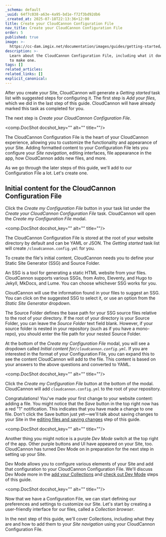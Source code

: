 ```yaml
---
_schema: default
_uuid: 64f7c038-a63e-4a95-bd1e-f72f3bd92db6
_created_at: 2025-07-18T22:13:36+12:00
title: Create your CloudCannon Configuration File
nav_title: Create your CloudCannon Configuration File
order: 5
published: true
image: >-
  https://cc-dam.imgix.net/documentation/images/guides/getting-started/guide-thumbnails/CloudCannon-Getting-Started-Thumbnail-Universal.png
description: >-
  Learn about the CloudCannon Configuration File, including what it does and how
  to make one.
tags: []
related_articles:
related_links: []
explicit_canonical:
---
```

After you create your Site, CloudCannon will generate a *Getting started* task list with suggested steps for configuring it. The first step is *Add your files*, which we did in the last step of this guide. CloudCannon will have already marked this task as completed for you.

The next step is *Create your CloudCannon Configuration File*.

<comp.DocShot docshot_key="" alt="" title=""/>

The CloudCannon Configuration File is the heart of your CloudCannon experience, allowing you to customize the functionality and appearance of your Site. Adding formatted content to your Configuration File lets you configure your *Site navigation*, editing interfaces, file appearance in the app, how CloudCannon adds new files, and more.

As we go through the later steps of this guide, we'll add to our Configuration File a lot. Let's create one.

## Initial content for the CloudCannon Configuration File

Click the *Create my Configuration File* button in your task list under the *Create your CloudCannon Configuration File* task. CloudCannon will open the *Create my Configuration File* modal.

<comp.DocShot docshot_key="" alt="" title=""/>

The CloudCannon Configuration File is stored at the root of your website directory by default and can be YAML or JSON. The *Getting started* task list will create `/cloudcannon.config.yml` for you.

To create the file's initial content, CloudCannon needs you to define your Static Site Generator (SSG) and Source Folder.

An SSG is a tool for generating a static HTML website from your files. CloudCannon supports various SSGs, from Astro, Eleventy, and Hugo to Jekyll, MkDocs, and Lume. You can choose whichever SSG works for you.

CloudCannon will use the information found in your files to suggest an SSG. You can click on the suggested SSG to select it, or use an option from the *Static Site Generator* dropdown.

The Source Folder defines the base path for your SSG source files relative to the root of your directory. If the root of your directory is your Source Folder, you can leave the *Source Folder* text field blank. However, if your source folder is nested in your repository (such as if you have a mono-repo), you should enter the file path for your nested Source Folder.

At the bottom of the *Create my Configuration File* modal, you will see a dropdown called *Initial content for`/cloudcannon.config.yml`*. If you are interested in the format of your Configuration File, you can expand this to see the content CloudCannon will add to the file. This content is based on your answers to the above questions and converted to YAML.

<comp.DocShot docshot_key="" alt="" title=""/>

Click the *Create my Configuration File* button at the bottom of the modal. CloudCannon will add `cloudcannon.config.yml` to the root of your repository.

Congratulations! You've made your first change to your website content: adding a file. You might notice that the *Save* button in the top right now has a red "1" notification. This indicates that you have made a change to one file. Don't click the Save button just yet—we'll talk about saving changes to your Site in the [editing files and saving changes](/documentation/guides/getting-started/editing-files-and-saving-changes/) step of this guide.

<comp.DocShot docshot_key="" alt="" title=""/>

Another thing you might notice is a purple *Dev Mode* switch at the top right of the app. Other purple buttons and UI have appeared on your Site, too. CloudCannon has turned Dev Mode on in preparation for the next step in setting up your Site.

Dev Mode allows you to configure various elements of your Site and add that configuration to your CloudCannon Configuration File. We'll discuss Dev Mode more in the [add your Collections](/documentation/guides/getting-started/add-your-collections/) and [check out Dev Mode](/documentation/guides/getting-started/check-out-dev-mode/) steps of this guide.

<comp.DocShot docshot_key="" alt="" title=""/>

Now that we have a Configuration File, we can start defining our preferences and settings to customize our Site. Let's start by creating a user-friendly interface for our files, called a *Collection browser*.

In the next step of this guide, we'll cover Collections, including what they are and how to add them to your *Site navigation* using your CloudCannon Configuration File.